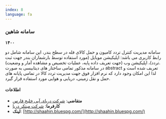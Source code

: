 ```yaml
---
index: 8
language: fa
---
```


### سامانه شاهین

**۱۴۰۰**

سامانه مدیریت کنترل تردد کامیون و حمل کالای فله در سطح بندر، این سامانه شامل دو رابط کاربری می باشد: اپلیکیشن موبایل (مورد استفاده توسط بارشماران بندر جهت ثبت تردد)، اپلیکیشن وب (جهت تعریف داده پایه، عملیات تخصیص و مشاهده آمار و وضعیت). <br />
در سامانه مذکور تمامی ساختار های دیتابیسی به صورت abstract تعریف شده است و لذا این امکان وجود دارد که نرم افزار فوق جهت مدیریت تردد کالا در تمامی پایانه های حمل و نقل زمینی، دریایی و هوایی مورد استفاده قرار گیرد.

#### اطلاعات

-   **متقاضی**: [شرکت دریای آبی خلیج فارس](https://bluespg.com/)
-   **کارفرما**: [شرکت مبتکر دریا](https://mbdr.ir/)
-   **لینک**: [http://shaahin.bluespg.com/](http://shaahin.bluespg.com/)
